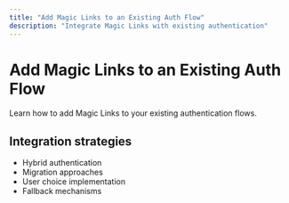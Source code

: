 ```yaml
---
title: "Add Magic Links to an Existing Auth Flow"
description: "Integrate Magic Links with existing authentication"
---
```


# Add Magic Links to an Existing Auth Flow

Learn how to add Magic Links to your existing authentication flows.

## Integration strategies

- Hybrid authentication
- Migration approaches
- User choice implementation
- Fallback mechanisms
